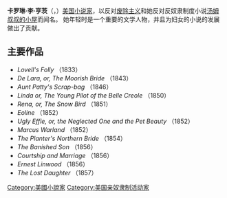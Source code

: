 '''卡罗琳·李·亨茨'''（{{lang|en|'''Caroline Lee Hentz'''}}，{{bd|1800年||1856年||catIdx=H}}）[[美国|美国]][[小说家|小说家]]，以反对[[废除主义|废除主义]]和她反对反奴隶制度小说[[汤姆叔叔的小屋|汤姆叔叔的小屋]]而闻名。 她年轻时是一个重要的文学人物，并且为妇女的小说的发展做出了贡献。

==主要作品==
* ''Lovell's Folly'' （1833）
* ''De Lara, or, The Moorish Bride'' （1843）
* ''Aunt Patty's Scrap-bag'' （1846）
* ''Linda or, The Young Pilot of the Belle Creole'' （1850）
* ''Rena, or, The Snow Bird'' （1851）
* ''Eoline'' （1852）
* ''Ugly Effie, or, the Neglected One and the Pet Beauty'' （1852）
* ''Marcus Warland'' （1852）
* ''The Planter's Northern Bride'' （1854）
* ''The Banished Son'' （1856）
* ''Courtship and Marriage'' （1856） 
* ''Ernest Linwood'' （1856）
* ''The Lost Daughter'' （1857）
{{Authority control}}
{{美國作家小作品}}

{{DEFAULTSORT:Hentz, Caroline}}
[[Category:美國小說家|Category:美國小說家]]
[[Category:美国亲奴隶制活动家|Category:美国亲奴隶制活动家]]